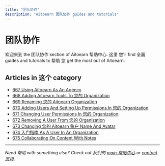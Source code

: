 ```yaml
---
title: "团队协作"
description: "Aitoearn 团队协作 guides and tutorials"
---
```


# 团队协作

欢迎来到 the 团队协作 section of Aitoearn 帮助中心. 这里 您'll find 全面 guides and tutorials to 帮助 您 get the most out of Aitoearn.

## Articles in 这个 category

- [667 Using Aitoearn As An Agency](667-using-aitoearn-as-an-agency)
- [668 Adding Aitoearn Tools To 您的 Organization](668-adding-aitoearn-tools-to-您的-organization)
- [669 Renaming 您的 Aitoearn Organization](669-renaming-您的-aitoearn-organization)
- [670 Adding Users And Setting Up Permissions In 您的 Organization](670-adding-users-and-setting-up-permissions-in-您的-organization)
- [671 Changing User Permissions In 您的 Organization](671-changing-user-permissions-in-您的-organization)
- [672 Removing A User From 您的 Organization](672-removing-a-user-from-您的-organization)
- [673 Changing 您的 Aitoearn 账户 Name And Avatar](673-changing-您的-aitoearn-账户-name-and-avatar)
- [674 入门指南 As A User In An Organization](674-getting-started-as-a-user-in-an-organization)
- [675 Collaborating On Content With Notes](675-collaborating-on-content-with-notes)

---

*Need 帮助 with something else? Check out 我们的 [main 帮助中心](/en/帮助-center) or [contact 支持](mailto:hello@aitoearn.com).*
